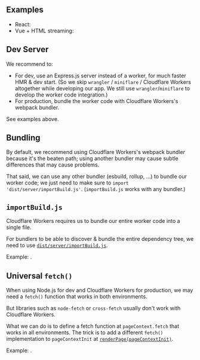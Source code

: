
## Examples

 - React: <RepoLink path='/examples/cloudflare-workers/' />
 - Vue + HTML streaming: <RepoLink path='/examples/cloudflare-workers-vue-html-streaming/' />

## Dev Server

We recommend to:
 - For dev, use an Express.js server instead of a worker, for much faster HMR & dev start. (So we skip `wrangler` / `miniflare` / Cloudflare Workers altogether while developing our app. We still use `wrangler`/`miniflare` to develop the worker code integration.)
 - For production, bundle the worker code with Cloudflare Workers's webpack bundler.

See examples above.

## Bundling

By default, we recommend using Cloudflare Workers's webpack bundler because it's the beaten path;
using another bundler may cause subtle differences that may cause problems.

That said, we can use any other bundler (esbuild, rollup, ...) to bundle our worker code;
we just need to make sure to `import 'dist/server/importBuild.js'`. (`importBuild.js` works with any bundler.)

## `importBuild.js`

Cloudflare Workers requires us to bundle our entire worker code into a single file.

For bundlers to be able to discover & bundle the entire dependency tree, we need to use [`dist/server/importBuild.js`](/importBuild.js).

Example: <RepoLink path='/examples/cloudflare-workers/worker/ssr.js' />.

## Universal `fetch()`

When using Node.js for dev and Cloudflare Workers for production, we may need a `fetch()` function that works in both environments.

But libraries such as `node-fetch` or `cross-fetch` usually don't work with Cloudflare Workers.

What we can do is to define a fetch function at `pageContext.fetch` that works in all environments.
The trick is to add a different `fetch()` implementation to `pageContextInit` at [`renderPage(pageContextInit)`](createPageRenderer).

Example: <RepoLink path='/examples/cloudflare-workers#universal-fetch' />.
